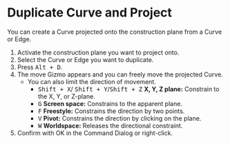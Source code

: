 
# Duplicate Curve and Project

<Reference shortcut="Alt + D" command="Duplicate Curve and Project" button="Left of the command bar" />

You can create a  Curve projected onto the construction plane from a  Curve or Edge.

1. Activate the construction plane you want to project onto.
2. Select the Curve or Edge you want to duplicate.
3. Press <kbd>Alt + D</kbd>.
4. The move Gizmo appears and you can freely move the projected Curve.
   - You can also limit the direction of movement.
      - <kbd>Shift + X</kbd>/ <kbd>Shift + Y</kbd>/<kbd>Shift + Z</kbd> **X, Y, Z plane:** Constrain to the X, Y, or Z-plane.
      - <kbd>G</kbd> **Screen space:** Constrains to the apparent plane.
      - <kbd>F</kbd> **Freestyle:** Constrains the direction by two points.
      - <kbd>V</kbd> **Pivot:** Constrains the direction by clicking on the plane.
      - <kbd>W</kbd> **Worldspace:** Releases the directional constraint.
5. Confirm with OK in the Command Dialog or right-click.











